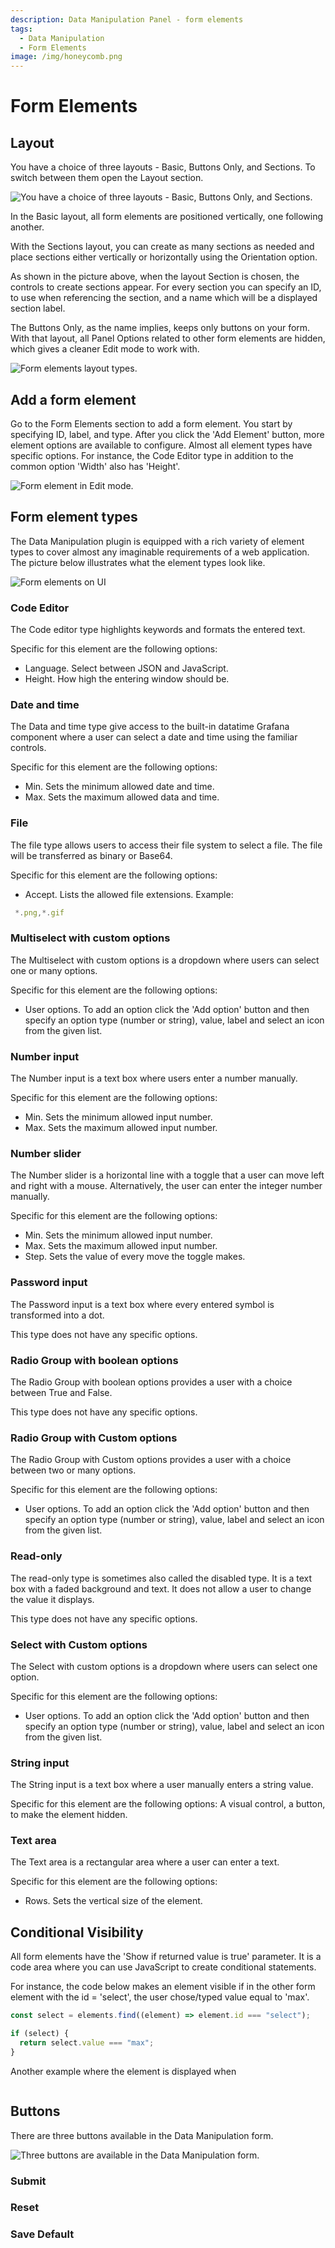```yaml
---
description: Data Manipulation Panel - form elements
tags:
  - Data Manipulation
  - Form Elements
image: /img/honeycomb.png
---
```



# Form Elements

## Layout

You have a choice of three layouts - Basic, Buttons Only, and Sections.
To switch between them open the Layout section.

<Image
  title="You have a choice of three layouts - Basic, Buttons Only, and Sections."
  src="/img/plugins/volkovlabs-form-panel/sections.png"
/>

In the Basic layout, all form elements are positioned vertically, one following another.

With the Sections layout, you can create as many sections as needed and place sections either vertically or horizontally using the Orientation option.

As shown in the picture above, when the layout Section is chosen, the controls to create sections appear. For every section you can specify an ID, to use when referencing the section, and a name which will be a displayed section label.

The Buttons Only, as the name implies, keeps only buttons on your form. With that layout, all Panel Options related to other form elements are hidden, which gives a cleaner Edit mode to work with.

<Image
  title="Form elements layout types."
  src="/img/plugins/volkovlabs-form-panel/layouts.png"
/>

## Add a form element

Go to the Form Elements section to add a form element. You start by specifying ID, label, and type. After you click the 'Add Element' button, more element options are available to configure. Almost all element types have specific options. For instance, the Code Editor type in addition to the common option 'Width' also has 'Height'.

<Image
  title="Form element in Edit mode."
  src="/img/plugins/volkovlabs-form-panel/add-form-element.png"
/>

## Form element types

The Data Manipulation plugin is equipped with a rich variety of element types to cover almost any imaginable requirements of a web application.
The picture below illustrates what the element types look like.

<Image
  title="Form elements on UI"
  src="/img/plugins/volkovlabs-form-panel/elements-demo.png"
/>

### Code Editor

The Code editor type highlights keywords and formats the entered text.

Specific for this element are the following options:

- Language. Select between JSON and JavaScript.
- Height. How high the entering window should be.

### Date and time

The Data and time type give access to the built-in datatime Grafana component where a user can select a date and time using the familiar controls.

Specific for this element are the following options:

- Min. Sets the minimum allowed date and time.
- Max. Sets the maximum allowed data and time.

### File

The file type allows users to access their file system to select a file. The file will be transferred as binary or Base64.

Specific for this element are the following options:

- Accept. Lists the allowed file extensions. Example:

```js
 *.png,*.gif
```

### Multiselect with custom options

The Multiselect with custom options is a dropdown where users can select one or many options.

Specific for this element are the following options:

- User options. To add an option click the 'Add option' button and then specify an option type (number or string), value, label and select an icon from the given list.

### Number input

The Number input is a text box where users enter a number manually.

Specific for this element are the following options:

- Min. Sets the minimum allowed input number.
- Max. Sets the maximum allowed input number.

### Number slider

The Number slider is a horizontal line with a toggle that a user can move left and right with a mouse. Alternatively, the user can enter the integer number manually.

Specific for this element are the following options:

- Min. Sets the minimum allowed input number.
- Max. Sets the maximum allowed input number.
- Step. Sets the value of every move the toggle makes.

### Password input

The Password input is a text box where every entered symbol is transformed into a dot.

This type does not have any specific options.

### Radio Group with boolean options

The Radio Group with boolean options provides a user with a choice between True and False.

This type does not have any specific options.

### Radio Group with Custom options

The Radio Group with Custom options provides a user with a choice between two or many options.

Specific for this element are the following options:

- User options. To add an option click the 'Add option' button and then specify an option type (number or string), value, label and select an icon from the given list.

### Read-only

The read-only type is sometimes also called the disabled type. It is a text box with a faded background and text. It does not allow a user to change the value it displays.

This type does not have any specific options.

### Select with Custom options

The Select with custom options is a dropdown where users can select one option.

Specific for this element are the following options:

- User options. To add an option click the 'Add option' button and then specify an option type (number or string), value, label and select an icon from the given list.

### String input

The String input is a text box where a user manually enters a string value.

Specific for this element are the following options:
A visual control, a button, to make the element hidden.

### Text area

The Text area is a rectangular area where a user can enter a text.

Specific for this element are the following options:

- Rows. Sets the vertical size of the element.

## Conditional Visibility

All form elements have the 'Show if returned value is true' parameter. It is a code area where you can use JavaScript to create conditional statements.

For instance, the code below makes an element visible if in the other form element with the id = 'select', the user chose/typed value equal to 'max'.

```js
const select = elements.find((element) => element.id === "select");

if (select) {
  return select.value === "max";
}
```

Another example where the element is displayed when

```js

```

## Buttons

There are three buttons available in the Data Manipulation form.

<Image
  title="Three buttons are available in the Data Manipulation form."
  src="/img/plugins/volkovlabs-form-panel/buttons.png"
/>

### Submit

### Reset

### Save Default
